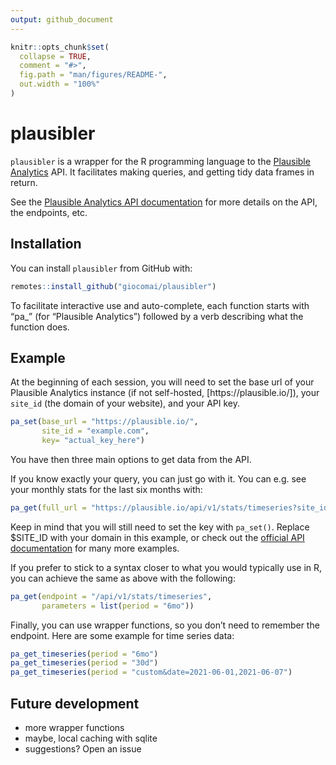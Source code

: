 ```yaml
---
output: github_document
---
```


<!-- README.md is generated from README.Rmd. Please edit that file -->

```r
knitr::opts_chunk$set(
  collapse = TRUE,
  comment = "#>",
  fig.path = "man/figures/README-",
  out.width = "100%"
)
```

# plausibler

<!-- badges: start -->
<!-- badges: end -->

`plausibler` is a wrapper for the R programming language to the [Plausible Analytics](https://plausible.io/) API. It facilitates making queries, and getting tidy data frames in return.

See the [Plausible Analytics API documentation](https://plausible.io/docs/stats-api) for more details on the API, the endpoints, etc.

## Installation

You can install `plausibler` from GitHub with:

``` r
remotes::install_github("giocomai/plausibler")
```

To facilitate interactive use and auto-complete, each function starts with "pa_" (for "Plausible Analytics") followed by a verb describing what the function does.

## Example

At the beginning of each session, you will need to set the base url of your Plausible Analytics instance (if not self-hosted, [https://plausible.io/]), your `site_id` (the domain of your website), and your API key. 

```r
pa_set(base_url = "https://plausible.io/",
       site_id = "example.com",
       key= "actual_key_here")
```


You have then three main options to get data from the API. 

If you know exactly your query, you can just go with it. You can e.g. see your monthly stats for the last six months with:

```r
pa_get(full_url = "https://plausible.io/api/v1/stats/timeseries?site_id=$SITE_ID&period=6mo")
```

Keep in mind that you will still need to set the key with `pa_set()`. Replace $SITE_ID with your domain in this example, or check out the [official API documentation](https://plausible.io/docs/stats-api) for many more examples.

If you prefer to stick to a syntax closer to what you would typically use in R, you can achieve the same as above with the following:

```r
pa_get(endpoint = "/api/v1/stats/timeseries",
       parameters = list(period = "6mo"))
```

Finally, you can use wrapper functions, so you don't need to remember the endpoint. Here are some example for time series data:

```r
pa_get_timeseries(period = "6mo")
pa_get_timeseries(period = "30d")
pa_get_timeseries(period = "custom&date=2021-06-01,2021-06-07")
```

## Future development

- more wrapper functions
- maybe, local caching with sqlite
- suggestions? Open an issue
